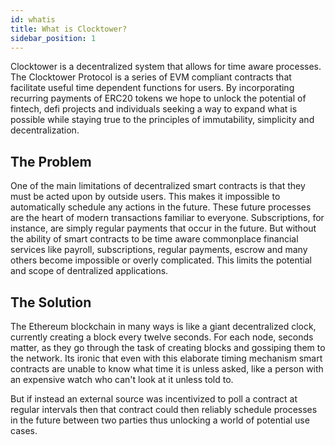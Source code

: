 ```yaml
---
id: whatis
title: What is Clocktower?
sidebar_position: 1
--- 
```


Clocktower is a decentralized system that allows for time aware processes. The Clocktower Protocol is a series of EVM compliant contracts that facilitate useful time dependent functions for users. By incorporating recurring payments of ERC20 tokens we hope to unlock the potential of fintech, defi projects and individuals seeking a way to expand what is possible while staying true to the principles of immutability, simplicity and decentralization.

## The Problem

One of the main limitations of decentralized smart contracts is that they must be acted upon by outside users. This makes it impossible to automatically schedule any actions in the future. These future processes are the heart of modern transactions familiar to everyone. Subscriptions, for instance, are simply regular payments that occur in the future. But without the ability of smart contracts to be time aware commonplace financial services like payroll, subscriptions, regular payments, escrow and many others become impossible or overly complicated. This limits the potential and scope of dentralized applications. 

## The Solution

The Ethereum blockchain in many ways is like a giant decentralized clock, currently creating a block every twelve seconds. For each node, seconds matter, as they go through the task of creating blocks and gossiping them to the network. Its ironic that even with this elaborate timing mechanism smart contracts are unable to know what time it is unless asked, like a person with an expensive watch who can't look at it unless told to.

But if instead an external source was incentivized to poll a contract at regular intervals then that contract could then reliably schedule processes in the future between two parties thus unlocking a world of potential use cases. 
